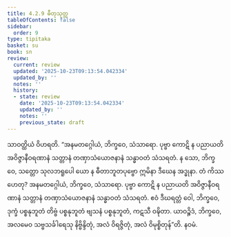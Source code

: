 ```yaml
---
title: 4.2.9 ဓီတုသုတ္တ
tableOfContents: false
sidebar:
  order: 9
type: tipitaka
basket: su
book: sn
review:
  current: review
  updated: '2025-10-23T09:13:54.042334'
  updated_by: ''
  notes: ''
  history:
  - state: review
    date: '2025-10-23T09:13:54.042334'
    updated_by: ''
    notes: ''
    previous_state: draft
---
```



<ReviewStatus review={frontmatter.review} showDetails={true} />

<HypothesisAnnotation frontmatter={frontmatter} />

<DynamicBreadcrumb />

<Division number="142" book="sn" e="ch" v="18" p="300">

<Paragraph number="883" book="sn">
သာဝတ္ထိယံ ဝိဟရတိ. “အနမတဂ္ဂေါယံ, ဘိက္ခဝေ, သံသာရော. ပုဗ္ဗာ ကောဋိ န ပညာယတိ အဝိဇ္ဇာနီဝရဏာနံ သတ္တာနံ တဏှာသံယောဇနာနံ သန္ဓာဝတံ သံသရတံ. န သော, ဘိက္ခဝေ, သတ္တော သုလဘရူပေါ ယော န ဓီတာဘူတပုဗ္ဗော ဣမိနာ ဒီဃေန အဒ္ဓုနာ. တံ ကိဿ ဟေတု? အနမတဂ္ဂေါယံ, ဘိက္ခဝေ, သံသာရော. ပုဗ္ဗာ ကောဋိ န ပညာယတိ အဝိဇ္ဇာနီဝရဏာနံ သတ္တာနံ တဏှာသံယောဇနာနံ သန္ဓာဝတံ သံသရတံ. ဧဝံ ဒီဃရတ္တံ ဝေါ, ဘိက္ခဝေ, ဒုက္ခံ ပစ္စနုဘူတံ တိဗ္ဗံ ပစ္စနုဘူတံ ဗျသနံ ပစ္စနုဘူတံ, ကဋသီ ဝဍ္ဎိတာ. ယာဝဉ္စိဒံ, ဘိက္ခဝေ, အလမေဝ သဗ္ဗသင်္ခါရေသု နိဗ္ဗိန္ဒိတုံ, အလံ ဝိရဇ္ဇိတုံ, အလံ ဝိမုစ္စိတုန်”တိ.

</Paragraph>
</Division>

<Paragraph number="884" type="center" book="sn">
နဝမံ.
</Paragraph>